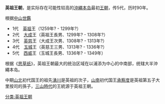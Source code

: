 {{琉球歷史|隱藏=1}}
'''英祖王朝'''，是实际存在可能性较高的[[沖繩本岛|沖繩本岛]]最初[[王朝|王朝]]，传5代，历时90年。

根据[[中山世鑑|中山世鑑]]
* 1代　[[英祖_(琉球国王)|英祖]]王（1259年? - 1299年?）
* 2代　[[大成_(琉球国王)|大成]]王（英祖王長男、1299年? - 1308年?）
* 3代　[[英慈|英慈]]王（大成王次男、1308年? - 1313年?）
* 4代　[[玉城|玉城]]王（英慈王三男、1313年? - 1336年?）
* 5代　[[西威|西威]]王（玉城王長男、1336年? - 1349年）

根据《[[思草纸|思草纸]]》，英祖王朝最大的统治区域在以浦添为中心的中南部，统辖大半沖繩本岛。

中期[[北山王国|山北]]初代国王的祖先[[湧川|湧川]]是英祖的次子，[[南山王国|山南]]初代国王[[承察度|承察度]]是英祖第五子大里按司的孫子，[[三山時代|三山時代]]的王統源于英祖王朝。

{{琉球歷代君主}}

[[分类:英祖王朝|分类:英祖王朝]]